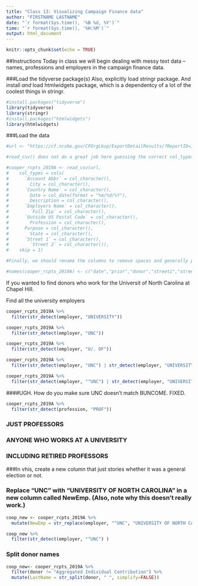 ```yaml
---
title: "Class 13: Visualizing Campaign Finance data"
author: "FIRSTNAME LASTNAME"
date: "`r format(Sys.time(), '%B %d, %Y')`"
time: "`r format(Sys.time(), '%H:%M')`"
output: html_document
---
```

```r
knitr::opts_chunk$set(echo = TRUE)
```


##Instructions
Today in class we will begin dealing with messy text data -- names, professions and employers in the campaign finance data.


###Load the tidyverse package(s)
Also, explicitly load stringr package.
And install _and_ load htmlwidgets package, which is a dependentcy of a lot of the coolest things in stringr.
```r
#install.packages("tidyverse")
library(tidyverse)
library(stringr)
#install.packages("htmlwidgets")
library(htmlwidgets)
```


###Load the data 
```r

#url <- "https://cf.ncsbe.gov/CFOrgLkup/ExportDetailResults/?ReportID=168216&Type=REC&Title=Cooper%20for%20North%20Carolina%20-%202019%20Mid%20Year%20Semi-Annual"

#read_csv() does not do a great job here guessing the correct col_types, so we have to define them explicitly.

#cooper_rcpts_2019A <- read_csv(url, 
#    col_types = cols(
#      `Account Abbr` = col_character(), 
#        City = col_character(), 
#      `Country Name` = col_character(), 
#        Date = col_date(format = "%m/%d/%Y"), 
#        Description = col_character(), 
#      `Employers Name` = col_character(), 
#        `Full Zip` = col_character(), 
#      `Outside US Postal Code` = col_character(), 
#        Profession = col_character(), 
#      Purpose = col_character(), 
#        State = col_character(), 
#      `Street 1` = col_character(), 
#        `Street 2` = col_character()),
#    skip = 1)

#Finally, we should rename the columns to remove spaces and generally promote brevity.

#names(cooper_rcpts_2019A) <- c("date","prior","donor","street1","street2","city","state","zip","country","postal","profession","employer","purpose","type","account","payment_form","description","amount","sum_to_date")
```


If you wanted to find donors who work for the Universit of North Carolina at Chapel Hill.

Find all the university employers
```r
cooper_rcpts_2019A %>%
  filter(str_detect(employer, "UNIVERSITY"))
```

```r
cooper_rcpts_2019A %>%
  filter(str_detect(employer, "UNC"))
```



```r
cooper_rcpts_2019A %>%
  filter(str_detect(employer, "U/. OF"))
```

```r
cooper_rcpts_2019A %>%
  filter(str_detect(employer, "UNC") | str_detect(employer, "UNIVERSITY") | str_detect(employer, "U/. OF") )
```

```r
cooper_rcpts_2019A %>%
  filter(str_detect(employer, "^UNC") | str_detect(employer, "UNIVERSITY") | str_detect(employer, "U/. OF") | str_detect(profession, "PROF"))
```
####UGH. How do you make sure UNC doesn't match BUNCOME. FIXED.

```r
cooper_rcpts_2019A %>%
  filter(str_detect(profession, "PROF"))
```


### JUST PROFESSORS
### ANYONE WHO WORKS AT A UNIVERSITY

### INCLUDING RETIRED PROFESSORS

###In vhis, create a new column that just stories whether it was a general election or not.

### Replace "UNC" with "UNIVERSITY OF NORTH CAROLINA" in a new column called NewEmp. (Also, note why this doesn't really work.)

```r
coop_new <- cooper_rcpts_2019A %>%
  mutate(NewEmp = str_replace(employer, "^UNC", "UNIVERSITY OF NORTH CAROLINA"))
```

```r
coop_new %>%
  filter(str_detect(employer, "^UNC") )
```


### Split donor names
```r
coop_new<- cooper_rcpts_2019A %>%
  filter(donor != "Aggregated Individual Contribution") %>%
  mutate(LastName = str_split(donor, " ", simplify=FALSE))
```

